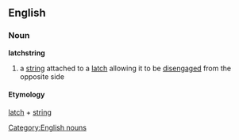 == English ==
=== Noun ===
[[Category:English nouns]]
'''latchstring'''
#a [[string]] attached to a [[latch]] allowing it to be [[disengaged]] from the opposite side
==== Etymology ====
[[latch]] + [[string]]
